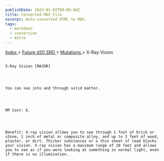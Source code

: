 ```yaml
---
publishDate: 2023-01-02T00:00:00Z
title: Converted MDX File
excerpt: Auto-converted HTML to MDX.
tags:
  - markdown
  - conversion
  - Astro
---
```







[
      Index
     ](-index)
     >
     [
      Future d20 SRD
     ](future-d20-srd-index)
     >
     [
      Mutations
     ](future-d20-srd-mutations-index)
     > X-Ray Vision
    




## 
    X-Ray Vision [MAJOR]
   



    You can see into and through solid matter.
   



    MP Cost: 6.
   



    Benefit: X-ray vision allows you to see through 1 foot of brick or stone, 1 inch of metal or composite alloy, and up to 3 feet of wood, plaster, or dirt. Thicker substances or a thin sheet of lead blocks your vision. X-ray vision has a maximum range of 20 feet and allows you to see as if you were looking at something in normal light, even if there is no illumination.
   





